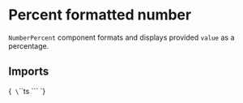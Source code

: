 
<Meta title="Typography/Number/Decimal" of={NumberPercentStories} />

# Percent formatted number

`NumberPercent` component formats and displays provided `value` as a percentage.

## Imports

<Markdown>{`
\`\`\`ts
\`\`\`
`}</Markdown>

<Primary />

<ArgTypes of={NumberPercent}/>

